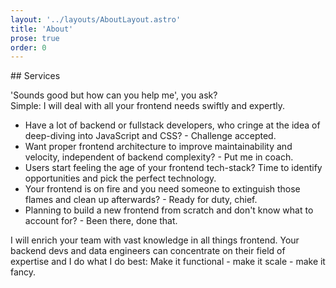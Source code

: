 ```yaml
---
layout: '../layouts/AboutLayout.astro'
title: 'About'
prose: true
order: 0
---
```





<Portrait />

<div class="animate-delay-[600ms] animate-stagger-[1.5s_+_500ms]">
<div class="index-[0] animate-fade-up ">
  <Background />
</div>

<div class="index-[1] animate-fade-up ">
  <Philosophy />
</div>

<div class="index-[2] animate-fade-up ">
  <Teamwork />
</div>

<div class="index-[3] animate-fade-up ">
## <IconBrain /> Services

'Sounds good but how can you help me', you ask?<br />
Simple: I will deal with all your frontend needs swiftly and expertly.

- Have a lot of backend or fullstack developers, who cringe at the idea of deep-diving into
  JavaScript and CSS? - Challenge accepted.
- Want proper frontend architecture to improve maintainability and velocity, independent of backend
  complexity? - Put me in coach.
- Users start feeling the age of your frontend tech-stack? Time to identify opportunities and
  pick the perfect technology.
- Your frontend is on fire and you need someone to extinguish those flames and clean up
  afterwards? - Ready for duty, chief.
- Planning to build a new frontend from scratch and don't know what to account for? - Been there,
  done that.

I will enrich your team with vast knowledge in all things frontend. Your backend devs and data
engineers can concentrate on their field of expertise and I do what I do best: Make it functional -
make it scale - make it fancy.

</div>
</div>
